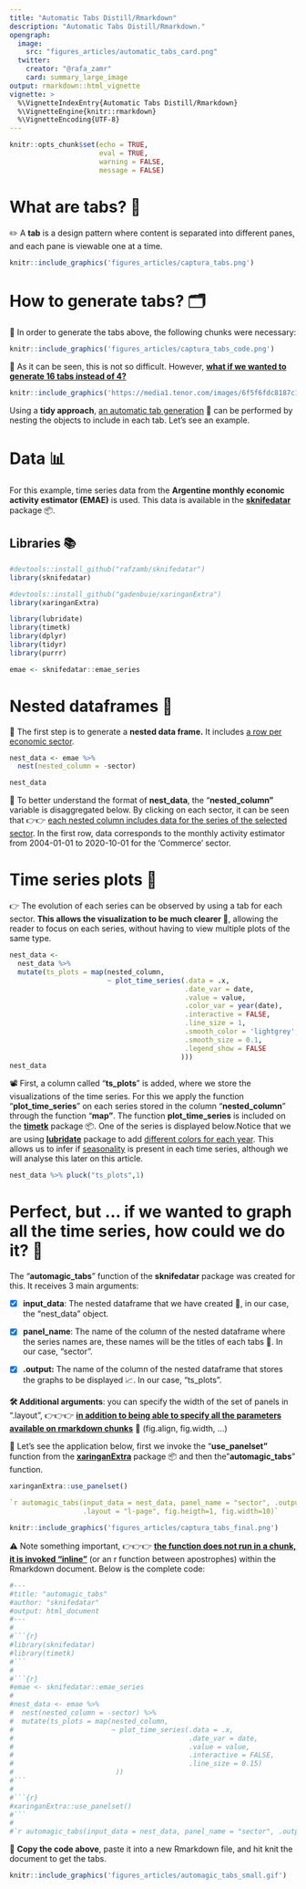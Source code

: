 ```yaml
---
title: "Automatic Tabs Distill/Rmarkdown"
description: "Automatic Tabs Distill/Rmarkdown."
opengraph:
  image: 
    src: "figures_articles/automatic_tabs_card.png"
  twitter:
    creator: "@rafa_zamr"
    card: summary_large_image
output: rmarkdown::html_vignette
vignette: >
  %\VignetteIndexEntry{Automatic Tabs Distill/Rmarkdown}
  %\VignetteEngine{knitr::rmarkdown}
  %\VignetteEncoding{UTF-8}
---
```


```r
knitr::opts_chunk$set(echo = TRUE, 
                      eval = TRUE,
                      warning = FALSE, 
                      message = FALSE)
```

# What are tabs? 🤔

✏️ A **tab** is a design pattern where content is separated into different panes, and each pane is viewable one at a time.

```r
knitr::include_graphics('figures_articles/captura_tabs.png')
```


# How to generate tabs? 🗂️

🔹 In order to generate the tabs above, the following chunks were necessary:

```r
knitr::include_graphics('figures_articles/captura_tabs_code.png')
```

🔎 As it can be seen, this is not so difficult. However, [**what if we wanted to generate 16 tabs instead of 4?**]{.ul}

```r
knitr::include_graphics('https://media1.tenor.com/images/6f5f6fdc8187c12a0dc085135d708115/tenor.gif?itemid=3571132')

```

Using a **tidy approach**, [an automatic tab generation]{.ul} 🧙 can be performed by nesting the objects to include in each tab. Let's see an example.

# Data 📊

For this example, time series data from the **Argentine monthly economic activity estimator (EMAE)** is used. This data is available in the [**sknifedatar**](https://rafzamb.github.io/sknifedatar/) package 📦.

## Libraries 📚

```r
#devtools::install_github("rafzamb/sknifedatar")
library(sknifedatar)

#devtools::install_github("gadenbuie/xaringanExtra")
library(xaringanExtra)

library(lubridate)
library(timetk)
library(dplyr)
library(tidyr)
library(purrr)
```

```r
emae <- sknifedatar::emae_series 
```

# Nested dataframes 📂

🔹 The first step is to generate a **nested data frame.** It includes [a row per economic sector]{.ul}.

```r
nest_data <- emae %>%
  nest(nested_column = -sector)

nest_data
```

👀 To better understand the format of **nest_data**, the "**nested_column"** variable is disaggregated below. By clicking on each sector, it can be seen that 👉👉 [each nested column includes data for the series of the selected sector]{.ul}. In the first row, data corresponds to the monthly activity estimator from 2004-01-01 to 2020-10-01 for the 'Commerce' sector.

# Time series plots 🌠

👉 The evolution of each series can be observed by using a tab for each sector. **This allows the visualization to be much clearer 🙌**, allowing the reader to focus on each series, without having to view multiple plots of the same type.

```r
nest_data <- 
  nest_data %>%
  mutate(ts_plots = map(nested_column, 
                        ~ plot_time_series(.data = .x,
                                           .date_var = date,
                                           .value = value,
                                           .color_var = year(date),
                                           .interactive = FALSE,
                                           .line_size = 1, 
                                           .smooth_color = 'lightgrey',
                                           .smooth_size = 0.1,
                                           .legend_show = FALSE
                                          )))
nest_data
```


📽 First, a column called "**ts_plots**" is added, where we store the visualizations of the time series. For this we apply the function "**plot_time_series**" on each series stored in the column "**nested_column**" through the function "**map"**. The function **plot_time_series** is included on the [**timetk**]{.ul} package 📦. One of the series is displayed below.Notice that we are using [**lubridate**]{.ul} package to add [different colors for each year]{.ul}. This allows us to infer if [seasonality]{.ul} is present in each time series, although we will analyse this later on this article.


```r
nest_data %>% pluck("ts_plots",1)
```


# Perfect, but ... if we wanted to graph all the time series, how could we do it? 🤔

The "**automagic_tabs**" function of the **sknifedatar** package was created for this. It receives 3 main arguments:

-   [x] **input_data**: The nested dataframe that we have created 💾, in our case, the "nest_data" object.

-   [x] **panel_name**: The name of the column of the nested dataframe where the series names are, these names will be the titles of each tabs 📝. In our case, "sector".

-   [x] **.output:** The name of the column of the nested dataframe that stores the graphs to be displayed 📈. In our case, "ts_plots".

**🛠 Additional arguments**: you can specify the width of the set of panels in ".layout", 👉👉👉 [**in addition to being able to specify all the parameters available on rmarkdown chunks**]{.ul} 🙌 (fig.align, fig.width, ...)

🔹 Let's see the application below, first we invoke the "**use_panelset"** function from the [**xaringanExtra**]{.ul} package 📦 and then the "**automagic_tabs**" function.\


```r
xaringanExtra::use_panelset()
```


```r
`r automagic_tabs(input_data = nest_data, panel_name = "sector", .output = "ts_plots",
                  .layout = "l-page", fig.heigth=1, fig.width=10)`
```


```r
knitr::include_graphics('figures_articles/captura_tabs_final.png')
```

⚠ Note something important, 👉👉👉 [**the function does not run in a chunk, it is invoked "inline"**]{.ul} (or an r function between apostrophes) within the Rmarkdown document. Below is the complete code:

```r
#---
#title: "automagic_tabs"
#author: "sknifedatar"
#output: html_document
#---
#
#```{r}
#library(sknifedatar)
#library(timetk)
#```
#
#```{r}
#emae <- sknifedatar::emae_series 
#
#nest_data <- emae %>%
#  nest(nested_column = -sector) %>% 
#  mutate(ts_plots = map(nested_column, 
#                        ~ plot_time_series(.data = .x,
#                                           .date_var = date,
#                                           .value = value,
#                                           .interactive = FALSE,
#                                           .line_size = 0.15)
#                         ))
#```
#
#```{r}
#xaringanExtra::use_panelset()
#```
#
#`r automagic_tabs(input_data = nest_data, panel_name = "sector", .output = "ts_plots")`
```

🔹 **Copy the code above**, paste it into a new Rmarkdown file, and hit knit the document to get the tabs.

```r
knitr::include_graphics('figures_articles/automagic_tabs_small.gif')
```



